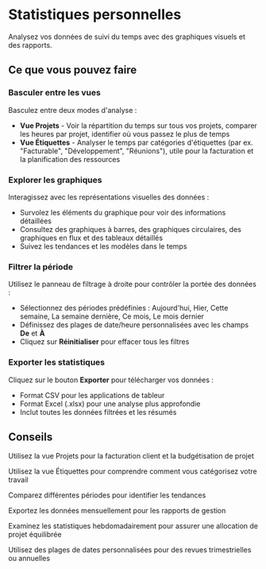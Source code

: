 # Statistiques personnelles

Analysez vos données de suivi du temps avec des graphiques visuels et des rapports.

## Ce que vous pouvez faire

### Basculer entre les vues
Basculez entre deux modes d'analyse :
- **Vue Projets** - Voir la répartition du temps sur tous vos projets, comparer les heures par projet, identifier où vous passez le plus de temps
- **Vue Étiquettes** - Analyser le temps par catégories d'étiquettes (par ex. "Facturable", "Développement", "Réunions"), utile pour la facturation et la planification des ressources

### Explorer les graphiques
Interagissez avec les représentations visuelles des données :
- Survolez les éléments du graphique pour voir des informations détaillées
- Consultez des graphiques à barres, des graphiques circulaires, des graphiques en flux et des tableaux détaillés
- Suivez les tendances et les modèles dans le temps

### Filtrer la période
Utilisez le panneau de filtrage à droite pour contrôler la portée des données :
- Sélectionnez des périodes prédéfinies : Aujourd'hui, Hier, Cette semaine, La semaine dernière, Ce mois, Le mois dernier
- Définissez des plages de date/heure personnalisées avec les champs **De** et **À**
- Cliquez sur **Réinitialiser** pour effacer tous les filtres

### Exporter les statistiques
Cliquez sur le bouton **Exporter** pour télécharger vos données :
- Format CSV pour les applications de tableur
- Format Excel (.xlsx) pour une analyse plus approfondie
- Inclut toutes les données filtrées et les résumés

## Conseils

<Tip>Utilisez la vue Projets pour la facturation client et la budgétisation de projet</Tip>

<Tip>Utilisez la vue Étiquettes pour comprendre comment vous catégorisez votre travail</Tip>

<Tip>Comparez différentes périodes pour identifier les tendances</Tip>

<Tip>Exportez les données mensuellement pour les rapports de gestion</Tip>

<Tip>Examinez les statistiques hebdomadairement pour assurer une allocation de projet équilibrée</Tip>

<Tip>Utilisez des plages de dates personnalisées pour des revues trimestrielles ou annuelles</Tip>
